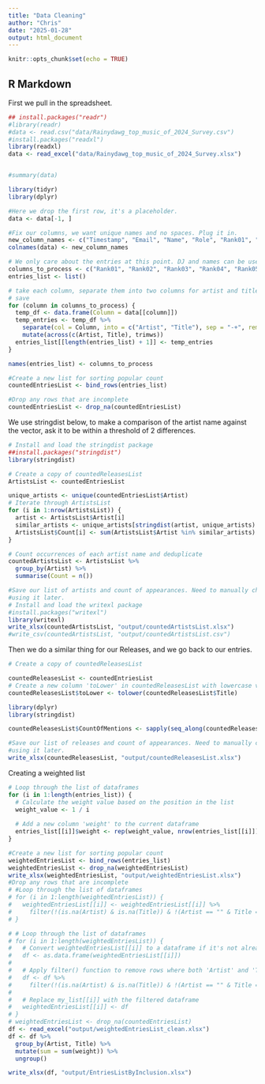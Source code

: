 ```yaml
---
title: "Data Cleaning"
author: "Chris"
date: "2025-01-28"
output: html_document
---
```


```r
knitr::opts_chunk$set(echo = TRUE)
```

## R Markdown

First we pull in the spreadsheet.
```r
## install.packages("readr")
#library(readr)
#data <- read.csv("data/Rainydawg_top_music_of_2024_Survey.csv")
#install.packages("readxl")
library(readxl)
data <- read_excel("data/Rainydawg_top_music_of_2024_Survey.xlsx")


#summary(data)

library(tidyr)
library(dplyr)

#Here we drop the first row, it's a placeholder.
data <- data[-1, ]

#Fix our columns, we want unique names and no spaces. Plug it in.
new_column_names <- c("Timestamp", "Email", "Name", "Role", "Rank01", "Rank02", "Rank03", "Rank04", "Rank05", "Rank06", "Rank07", "Rank08", "Rank09", "Rank10", "Rank11", "Rank12", "Rank13", "Rank14", "Rank15", "Rank16", "Rank 17", "Rank18", "Rank19", "Rank20", "Rank21", "Extra", "Notes")
colnames(data) <- new_column_names

# We only care about the entries at this point. DJ and names can be useful later. Create a new list() for entries.
columns_to_process <- c("Rank01", "Rank02", "Rank03", "Rank04", "Rank05", "Rank06", "Rank07", "Rank08", "Rank09", "Rank10", "Rank11", "Rank12", "Rank13", "Rank14", "Rank15", "Rank16", "Rank 17", "Rank18", "Rank19", "Rank20", "Rank21")
entries_list <- list()

# take each column, separate them into two columns for artist and title, and trim the whitespace
# save
for (column in columns_to_process) {
  temp_df <- data.frame(Column = data[[column]])
  temp_entries <- temp_df %>% 
    separate(col = Column, into = c("Artist", "Title"), sep = "-+", remove = TRUE) %>% 
    mutate(across(c(Artist, Title), trimws))
  entries_list[[length(entries_list) + 1]] <- temp_entries
}

names(entries_list) <- columns_to_process

#Create a new list for sorting popular count
countedEntriesList <- bind_rows(entries_list)

#Drop any rows that are incomplete
countedEntriesList <- drop_na(countedEntriesList) 


```
We use stringdist below, to make a comparison of the artist name against the vector,
ask it to be within a threshold of 2 differences.
```r
# Install and load the stringdist package
##install.packages("stringdist")
library(stringdist)

# Create a copy of countedReleasesList
ArtistsList <- countedEntriesList

unique_artists <- unique(countedEntriesList$Artist)
# Iterate through ArtistsList
for (i in 1:nrow(ArtistsList)) {
  artist <- ArtistsList$Artist[i]
  similar_artists <- unique_artists[stringdist(artist, unique_artists) <= 2]
  ArtistsList$Count[i] <- sum(ArtistsList$Artist %in% similar_artists)
}

# Count occurrences of each artist name and deduplicate
countedArtistsList <- ArtistsList %>% 
  group_by(Artist) %>% 
  summarise(Count = n())

#Save our list of artists and count of appearances. Need to manually check this before
#using it later.
# Install and load the writexl package
#install.packages("writexl")
library(writexl)
write_xlsx(countedArtistsList, "output/countedArtistsList.xlsx")
#write_csv(countedArtistsList, "output/countedArtistsList.csv")
```
Then we do a similar thing for our Releases, and we go back to our entries.

```r
# Create a copy of countedReleasesList

countedReleasesList <- countedEntriesList
# Create a new column 'toLower' in countedReleasesList with lowercase values from 'Title'
countedReleasesList$toLower <- tolower(countedReleasesList$Title)

library(dplyr)
library(stringdist)

countedReleasesList$CountOfMentions <- sapply(seq_along(countedReleasesList$toLower), function(i) sum(stringdist::stringdist(countedReleasesList$toLower[i], countedReleasesList$toLower) <= 2) - 1)

#Save our list of releases and count of appearances. Need to manually check this before
#using it later.
write_xlsx(countedReleasesList, "output/countedReleasesList.xlsx")
```
Creating a weighted list
```r
# Loop through the list of dataframes
for (i in 1:length(entries_list)) {
  # Calculate the weight value based on the position in the list
  weight_value <- 1 / i
  
  # Add a new column 'weight' to the current dataframe
  entries_list[[i]]$weight <- rep(weight_value, nrow(entries_list[[i]]))
}

#Create a new list for sorting popular count
weightedEntriesList <- bind_rows(entries_list)
weightedEntriesList <- drop_na(weightedEntriesList) 
write_xlsx(weightedEntriesList, "output/weightedEntriesList.xlsx")
#Drop any rows that are incomplete
# #Loop through the list of dataframes
# for (i in 1:length(weightedEntriesList)) {
#   weightedEntriesList[[i]] <- weightedEntriesList[[i]] %>% 
#     filter(!(is.na(Artist) & is.na(Title)) & !(Artist == "" & Title == ""))
# }

# # Loop through the list of dataframes
# for (i in 1:length(weightedEntriesList)) {
#   # Convert weightedEntriesList[[i]] to a dataframe if it's not already one
#   df <- as.data.frame(weightedEntriesList[[i]])
#   
#   # Apply filter() function to remove rows where both 'Artist' and 'Title' columns are NA or blank
#   df <- df %>% 
#     filter(!(is.na(Artist) & is.na(Title)) & !(Artist == "" & Title == ""))
#   
#   # Replace my_list[[i]] with the filtered dataframe
#   weightedEntriesList[[i]] <- df
# }
# weightedEntriesList <- drop_na(countedEntriesList) 
df <- read_excel("output/weightedEntriesList_clean.xlsx")
df <- df %>% 
  group_by(Artist, Title) %>% 
  mutate(sum = sum(weight)) %>% 
  ungroup()

write_xlsx(df, "output/EntriesListByInclusion.xlsx")
```

